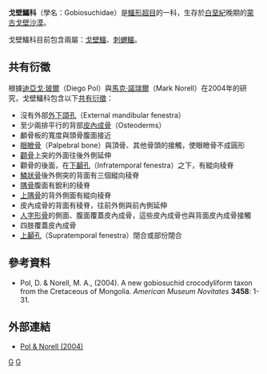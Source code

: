{{Automatic Taxobox
| taxon = Gobiosuchidae
| authority = [[Halszka_Osmólska|Osmólska]], 1972
| fossil_range = [[白堊紀|白堊紀]]晚期
| image = Gobiosuchus.jpg
| image_caption = ''Gobiosuchus'' sp.
| subdivision_ranks = 屬
| subdivision = 
* [[戈壁鱷|戈壁鱷]] ''Gobiosuchus''
* [[刺蝟鱷|刺蝟鱷]] ''Zaraasuchus''
}}

'''戈壁鱷科'''（學名：Gobiosuchidae）是[[鱷形超目|鱷形超目]]的一科，生存於[[白堊紀|白堊紀]]晚期的[[蒙古|蒙古]][[戈壁沙漠|戈壁沙漠]]。

戈壁鱷科目前包含兩屬：[[戈壁鱷|戈壁鱷]]、[[刺蝟鱷|刺蝟鱷]]。

==共有衍徵==
根據[[迪亞戈·玻爾|迪亞戈·玻爾]]（Diego Pol）與[[馬克·諾瑞爾|馬克·諾瑞爾]]（Mark Norell）在2004年的研究，戈壁鱷科包含以下[[共有衍徵|共有衍徵]]：

*沒有外部[[外下頜孔|外下頜孔]]（External mandibular  fenestra）
*至少兩排平行的背部[[皮內成骨|皮內成骨]]（Osteoderms）
*顱骨板的寬度與頭骨腹面接近
*[[眼瞼骨|眼瞼骨]]（Palpebral bone）與頂骨、其他骨頭的接觸，使眼瞼骨不成圓形
*[[顴骨|顴骨]]上突的外面往後外側延伸
*顴骨的後面，在[[下顳孔|下顳孔]]（Infratemporal fenestra）之下，有縱向稜脊
*[[鱗狀骨|鱗狀骨]]後外側突的背面有三個縱向稜脊
*[[隅骨|隅骨]]腹面有銳利的稜脊
*[[上隅骨|上隅骨]]的背外側面有縱向稜脊
*皮內成骨的背面有稜脊，往前外側與前內側延伸
*[[人字形骨|人字形骨]]的側面、腹面覆蓋皮內成骨，這些皮內成骨也與背面皮內成骨接觸
*四肢覆蓋皮內成骨
*[[上顳孔|上顳孔]]（Supratemporal fenestra）閉合或部份閉合

==參考資料==
* Pol, D. & Norell, M. A., (2004). A new gobiosuchid crocodyliform taxon from the Cretaceous of Mongolia. ''American Museum Novitates'' '''3458''': 1-31.

==外部連結==
* [http://diglib1.amnh.org/novitates/i0003-0082-458-01-0001.pdf Pol & Norell (2004)]{{dead link|date=2017年12月 |bot=InternetArchiveBot |fix-attempted=yes }}
{{偽鱷類|L.}}
{{Taxonbar|from=Q1012863}}

[[Category:鱷形超目|G]]
[[Category:_1972年描述的分类群|G]]

{{Crocodilia-stub}}
{{Paleo-reptile-stub}}